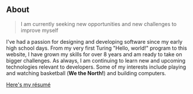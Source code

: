 ## About

> I am currently seeking new opportunities and new challenges to improve myself

I've had a passion for designing and developing software since my early high school days. From my very first Turing "Hello, world!" program to this website, I have grown my skills for over 8 years and am ready to take on bigger challenges. As always, I am continuing to learn new and upcoming technologies relevant to developers. Some of my interests include playing and watching basketball (**We the North!**) and building computers.

[Here's my résumé](./Pravinthan%20Prabagaran%20Resume.pdf)
